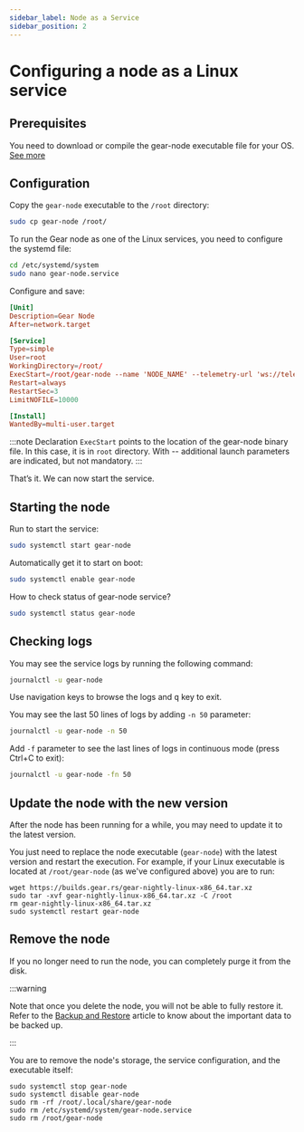 ```yaml
---
sidebar_label: Node as a Service
sidebar_position: 2
---
```


# Сonfiguring a node as a Linux service

## Prerequisites

You need to download or compile the gear-node executable file for your OS. [See more](/docs/node/setting-up#install-with-pre-build-binary)

## Configuration

Copy the `gear-node` executable to the `/root` directory:

```bash
sudo cp gear-node /root/
```

To run the Gear node as one of the Linux services, you need to configure the systemd file:

```bash
cd /etc/systemd/system
sudo nano gear-node.service
```

Configure and save:

```toml
[Unit]
Description=Gear Node
After=network.target

[Service]
Type=simple
User=root
WorkingDirectory=/root/
ExecStart=/root/gear-node --name 'NODE_NAME' --telemetry-url 'ws://telemetry-backend-shard.gear-tech.io:32001/submit 0'
Restart=always
RestartSec=3
LimitNOFILE=10000

[Install]
WantedBy=multi-user.target
```

:::note
Declaration `ExecStart` points to the location of the gear-node binary file. In this case, it is in `root` directory.
With -- additional launch parameters are indicated, but not mandatory.
:::

That’s it. We can now start the service.

## Starting the node

Run to start the service:

```sh
sudo systemctl start gear-node
```

Automatically get it to start on boot:

```sh
sudo systemctl enable gear-node
```

How to check status of gear-node service?

```sh
sudo systemctl status gear-node
```

## Checking logs

You may see the service logs by running the following command:

```sh
journalctl -u gear-node
```

Use navigation keys to browse the logs and <kbd>q</kbd> key to exit.

You may see the last 50 lines of logs by adding `-n 50` parameter:

```sh
journalctl -u gear-node -n 50
```

Add `-f` parameter to see the last lines of logs in continuous mode (press Ctrl+C to exit):

```sh
journalctl -u gear-node -fn 50
```

## Update the node with the new version

After the node has been running for a while, you may need to update it to the latest version.

You just need to replace the node executable (`gear-node`) with the latest version and restart the execution. For example, if your Linux executable is located at `/root/gear-node` (as we've configured above) you are to run:

```
wget https://builds.gear.rs/gear-nightly-linux-x86_64.tar.xz
sudo tar -xvf gear-nightly-linux-x86_64.tar.xz -C /root
rm gear-nightly-linux-x86_64.tar.xz
sudo systemctl restart gear-node
```

## Remove the node

If you no longer need to run the node, you can completely purge it from the disk.

:::warning

Note that once you delete the node, you will not be able to fully restore it. Refer to the [Backup and Restore](/docs/node/backup-restore) article to know about the important data to be backed up.

:::

You are to remove the node's storage, the service configuration, and the executable itself:

```
sudo systemctl stop gear-node
sudo systemctl disable gear-node
sudo rm -rf /root/.local/share/gear-node
sudo rm /etc/systemd/system/gear-node.service
sudo rm /root/gear-node
```
